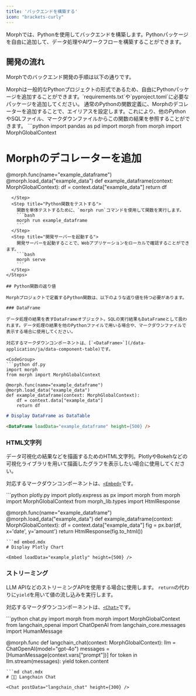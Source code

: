 ```yaml
---
title: 'バックエンドを構築する'
icon: "brackets-curly"
---
```


Morphでは、Pythonを使用してバックエンドを構築します。Pythonパッケージを自由に追加して、データ処理やAIワークフローを構築することができます。

## 開発の流れ

Morphでのバックエンド開発の手順は以下の通りです。

<Steps>
  <Step title="Pythonパッケージを追加する">
    Morphは一般的なPythonプロジェクトの形式であるため、自由にPythonパッケージを追加することができます。`requirements.txt`や`pyproject.toml`に必要なパッケージを追加してください。
  </Step>
  <Step title="Python関数を定義し、Morphのデコレーターを追加">
    通常のPythonの関数定義に、Morphのデコレーターを追加することで、エイリアスを設定します。これにより、他のPythonやSQLファイル、マークダウンファイルからこの関数の結果を参照することができます。
```python
import pandas as pd
import morph
from morph import MorphGlobalContext

# Morphのデコレーターを追加
@morph.func(name="example_dataframe")
@morph.load_data("example_data")
def example_dataframe(context: MorphGlobalContext):
    df = context.data["example_data"]
    return df
```
  </Step>
  <Step title="Python関数をテストする">
    関数を単体テストするために、`morph run`コマンドを使用して関数を実行します。
    ```bash
    morph run example_dataframe
    ```
  </Step>
  <Step title="開発サーバーを起動する">
    開発サーバーを起動することで、Webアプリケーションをローカルで確認することができます。
    ```bash
    morph serve
    ```
  </Step>
</Steps>

## Python関数の返り値

Morphプロジェクトで定義するPython関数は、以下のような返り値を持つ必要があります。

### DataFrame

データ処理の結果を表すDataFrameオブジェクト。SQLの実行結果もDataFrameとして扱われます。データ処理の結果を他のPythonファイルで用いる場合や、マークダウンファイルで表示する場合に使用してください。

対応するマークダウンコンポーネントは、[`<DataFrame>`](/data-application/ja/data-component-table)です。

<CodeGroup>
```python df.py
import morph
from morph import MorphGlobalContext

@morph.func(name="example_dataframe")
@morph.load_data("example_data")
def example_dataframe(context: MorphGlobalContext):
    df = context.data["example_data"]
    return df
```
```md data_table.mdx
# Display DataFrame as DataTable

<DataFrame loadData="example_dataframe" height={500} />
```
</CodeGroup>

### HTML文字列

データ可視化の結果などを描画するためのHTML文字列。PlotlyやBokehなどの可視化ライブラリを用いて描画したグラフを表示したい場合に使用してください。

対応するマークダウンコンポーネントは、[`<Embed>`](/data-application/ja/data-component-embed)です。

<CodeGroup>
```python plotly.py
import plotly.express as px
import morph
from morph import MorphGlobalContext
from morph_lib.types import HtmlResponse

@morph.func(name="example_dataframe")
@morph.load_data("example_data")
def example_dataframe(context: MorphGlobalContext):
    df = context.data["example_data"]
    fig = px.bar(df, x='date', y='amount')
    return HtmlResponse(fig.to_html())
```
```md embed.mdx
# Display Plotly Chart

<Embed loadData="example_plotly" height={500} />
```
</CodeGroup>

### ストリーミング

LLM APIなどのストリーミングAPIを使用する場合に使用します。 `return`の代わりに`yield`を用いて値の流し込みを実行します。

対応するマークダウンコンポーネントは、[`<Chat>`](/data-application/ja/ai-component-chat)です。

<CodeGroup>
```python chat.py
import morph
from morph import MorphGlobalContext
from langchain_openai import ChatOpenAI
from langchain_core.messages import HumanMessage

@morph.func
def langchain_chat(context: MorphGlobalContext):
    llm = ChatOpenAI(model="gpt-4o")
    messages = [HumanMessage(context.vars["prompt"])]
    for token in llm.stream(messages):
        yield token.content
```
```md chat.mdx
# 🦜🔗 Langchain Chat

<Chat postData="langchain_chat" height={300} />
```
</CodeGroup>